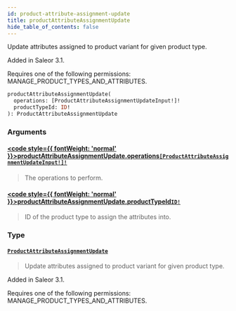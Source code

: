 ```yaml
---
id: product-attribute-assignment-update
title: productAttributeAssignmentUpdate
hide_table_of_contents: false
---
```








Update attributes assigned to product variant for given product type.

Added in Saleor 3.1. 

Requires one of the following permissions: MANAGE_PRODUCT_TYPES_AND_ATTRIBUTES.

```graphql
productAttributeAssignmentUpdate(
  operations: [ProductAttributeAssignmentUpdateInput!]!
  productTypeId: ID!
): ProductAttributeAssignmentUpdate
```


### Arguments

#### [<code style={{ fontWeight: 'normal' }}>productAttributeAssignmentUpdate.<b>operations</b></code>](#)<Bullet />[`[ProductAttributeAssignmentUpdateInput!]!`](../../../developer/api-reference/inputs/product-attribute-assignment-update-input) <Badge class="secondary" text="non-null"/> <Badge class="secondary" text="input"/>
> The operations to perform.
> 

#### [<code style={{ fontWeight: 'normal' }}>productAttributeAssignmentUpdate.<b>productTypeId</b></code>](#)<Bullet />[`ID!`](../../../developer/api-reference/scalars/id) <Badge class="secondary" text="non-null"/> <Badge class="secondary" text="scalar"/>
> ID of the product type to assign the attributes into.
> 

### Type

#### [`ProductAttributeAssignmentUpdate`](../../../developer/api-reference/objects/product-attribute-assignment-update) <Badge class="secondary" text="object"/>
> Update attributes assigned to product variant for given product type.

Added in Saleor 3.1. 

Requires one of the following permissions: MANAGE_PRODUCT_TYPES_AND_ATTRIBUTES.
> 





